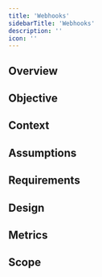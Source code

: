 ```yaml
---
title: 'Webhooks'
sidebarTitle: 'Webhooks'
description: ''
icon: ''
---
```


## Overview

## Objective

## Context

## Assumptions

## Requirements

## Design

## Metrics

## Scope